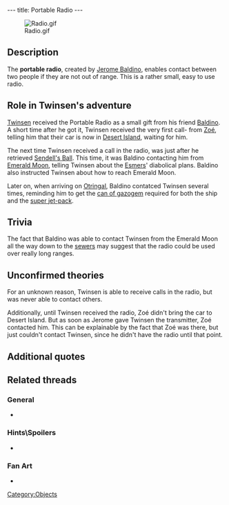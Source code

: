 ---
title: Portable Radio
---

[[Image:Radio.gif|right]]

{{Quote|
Quote=This portable radio allows you to dialogue with Baldino and Zoé when they are listening and if they are not out of range.|
Character=Official description}}

==Description==
The '''portable radio''', created by [[Jerome Baldino]], enables contact between two people if they are not out of range. This is a rather small, easy to use radio.

==Role in Twinsen's adventure==
[[Twinsen]] received the Portable Radio as a small gift from his friend [[Baldino]]. A short time after he got it, Twinsen received the very first call- from [[Zoé]], telling him that their car is now in [[Desert Island]], waiting for him.

The next time Twinsen received a call in the radio, was just after he retrieved [[Sendell's Ball]]. This time, it was Baldino contacting him from [[Emerald Moon]], telling Twinsen about the [[Esmers]]' diabolical plans. Baldino also instructed Twinsen about how to reach Emerald Moon.

Later on, when arriving on [[Otringal]], Baldino contatced Twinsen several times, reminding him to get the [[can of gazogem]] required for both the ship and the [[super jet-pack]].

==Trivia==
The fact that Baldino was able to contact Twinsen from the Emerald Moon all the way down to the [[Citadel Island sewers|sewers]] may suggest that the radio could be used over really long ranges.

==Unconfirmed theories==
For an unknown reason, Twinsen is able to receive calls in the radio, but was never able to contact others.

Additionally, until Twinsen received the radio, Zoé didn't bring the car to Desert Island. But as soon as Jerome gave Twinsen the transmitter, Zoé contacted him. This can be explainable by the fact that Zoé was there, but just couldn't contact Twinsen, since he didn't have the radio until that point.

==Additional quotes==
{{Quote|
Quote=You now own a portable radio. You can now receive calls from your friends.|
Character=When Twinsen received the radio}}
{{Quote|
Quote=Oh, Baldino called recently -- he says he forgot to give you a portable radio and he wants you to come by to pick it up.|
Character=Zoé}}
{{Quote|
Quote=Here, this is that portable radio I forgot to give you. Sorry about the mixup, but I think you'll agree it was worth waiting for!|
Character=Jerome Baldino}}
{{Quote|
Quote=I could've called it an "integrated super dynamo circuitry mechanism" but I decided to go with "portable radio". A little catchier, huh?|
Character=Jerome Baldino}}

==Related threads==
===General===
* {{thread|id=3367|title=I could've called it an "integrated super dynamo circuitry mechanism" but I decided t}}

===Hints\Spoilers===
* {{thread|id=6772|title=No need of Walkie-talkie}}

===Fan Art===
* {{thread|id=4645|title=pictures!}}

[[Category:Objects]]